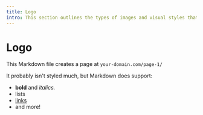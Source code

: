 ```yaml
---
title: Logo
intro: This section outlines the types of images and visual styles that represent your brand and convey its message, from photography to illustrations, to ensure that your brand's visuals are consistent and effective.
---
```


# Logo

This Markdown file creates a page at `your-domain.com/page-1/`

It probably isn't styled much, but Markdown does support:
- **bold** and _italics._
- lists
- [links](https://astro.build)
- and more!